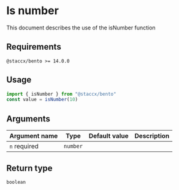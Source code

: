 
<Meta title="math/Is number/README" />

# Is number

<Subtitle>This document describes the use of the isNumber function</Subtitle>

## Requirements

`@staccx/bento >= 14.0.0`

## Usage

```js
import { isNumber } from "@staccx/bento"
const value = isNumber(10)
```

## Arguments

| Argument name                                 | Type     | Default value | Description |
| --------------------------------------------- | -------- | ------------- | ----------- |
| `n` <Badge status="positive">required</Badge> | `number` |               |             |

## Return type

`boolean`

